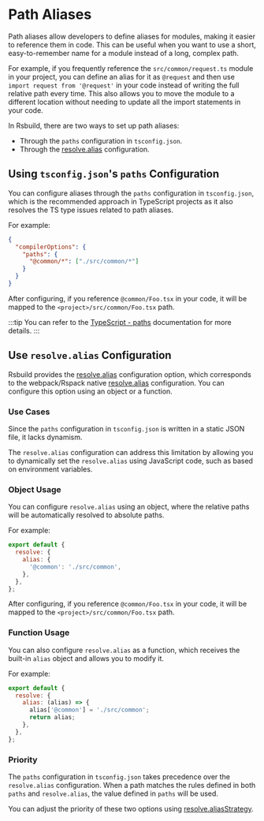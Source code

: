 # Path Aliases

Path aliases allow developers to define aliases for modules, making it easier to reference them in code. This can be useful when you want to use a short, easy-to-remember name for a module instead of a long, complex path.

For example, if you frequently reference the `src/common/request.ts` module in your project, you can define an alias for it as `@request` and then use `import request from '@request'` in your code instead of writing the full relative path every time. This also allows you to move the module to a different location without needing to update all the import statements in your code.

In Rsbuild, there are two ways to set up path aliases:

- Through the `paths` configuration in `tsconfig.json`.
- Through the [resolve.alias](/config/resolve/alias) configuration.

## Using `tsconfig.json`'s `paths` Configuration

You can configure aliases through the `paths` configuration in `tsconfig.json`, which is the recommended approach in TypeScript projects as it also resolves the TS type issues related to path aliases.

For example:

```json title="tsconfig.json"
{
  "compilerOptions": {
    "paths": {
      "@common/*": ["./src/common/*"]
    }
  }
}
```

After configuring, if you reference `@common/Foo.tsx` in your code, it will be mapped to the `<project>/src/common/Foo.tsx` path.

:::tip
You can refer to the [TypeScript - paths](https://typescriptlang.org/tsconfig#paths) documentation for more details.
:::

## Use `resolve.alias` Configuration

Rsbuild provides the [resolve.alias](/config/resolve/alias) configuration option, which corresponds to the webpack/Rspack native [resolve.alias](https://rspack.dev/config/resolve#resolvealias) configuration. You can configure this option using an object or a function.

### Use Cases

Since the `paths` configuration in `tsconfig.json` is written in a static JSON file, it lacks dynamism.

The `resolve.alias` configuration can address this limitation by allowing you to dynamically set the `resolve.alias` using JavaScript code, such as based on environment variables.

### Object Usage

You can configure `resolve.alias` using an object, where the relative paths will be automatically resolved to absolute paths.

For example:

```js
export default {
  resolve: {
    alias: {
      '@common': './src/common',
    },
  },
};
```

After configuring, if you reference `@common/Foo.tsx` in your code, it will be mapped to the `<project>/src/common/Foo.tsx` path.

### Function Usage

You can also configure `resolve.alias` as a function, which receives the built-in `alias` object and allows you to modify it.

For example:

```js
export default {
  resolve: {
    alias: (alias) => {
      alias['@common'] = './src/common';
      return alias;
    },
  },
};
```

### Priority

The `paths` configuration in `tsconfig.json` takes precedence over the `resolve.alias` configuration. When a path matches the rules defined in both `paths` and `resolve.alias`, the value defined in `paths` will be used.

You can adjust the priority of these two options using [resolve.aliasStrategy](/config/resolve/alias-strategy).
